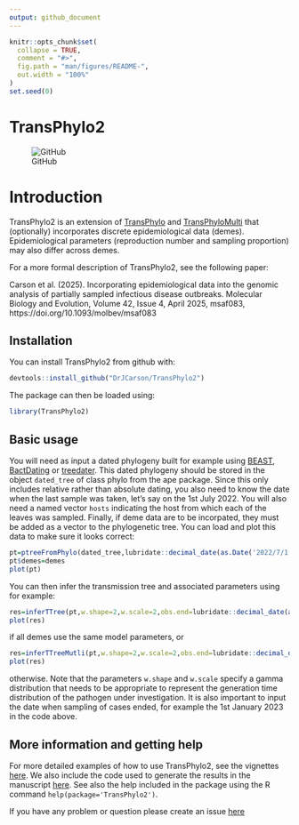 ```yaml
---
output: github_document
---
```


<!-- README.md is generated from README.Rmd. Please edit that file -->

```r
knitr::opts_chunk$set(
  collapse = TRUE,
  comment = "#>",
  fig.path = "man/figures/README-",
  out.width = "100%"
)
set.seed(0)
```

# TransPhylo2

![GitHub](https://img.shields.io/github/license/DrJCarson/TransPhylo2)

# Introduction

TransPhylo2 is an extension of [TransPhylo](https://github.com/xavierdidelot/TransPhylo)
and [TransPhyloMulti](https://github.com/DrJCarson/TransPhyloMulti) that (optionally)
incorporates discrete epidemiological data (demes). Epidemiological parameters (reproduction
number and sampling proportion) may also differ across demes. 

For a more formal description of TransPhylo2, see the following paper:

Carson et al. (2025). Incorporating epidemiological data into the genomic analysis of partially sampled infectious disease outbreaks. Molecular Biology and Evolution, Volume 42, Issue 4, April 2025, msaf083, https://doi.org/10.1093/molbev/msaf083

## Installation

You can install TransPhylo2 from github with:

```r
devtools::install_github("DrJCarson/TransPhylo2")
```

The package can then be loaded using:
```r
library(TransPhylo2)
```

## Basic usage

You will need as input a dated phylogeny built for example using [BEAST](https://www.beast2.org/), [BactDating](https://github.com/xavierdidelot/BactDating) or [treedater](https://github.com/emvolz/treedater). This dated phylogeny should be stored in the object `dated_tree` of class phylo from the ape package. Since this only includes relative rather than absolute dating, you also need to know the date when the last sample was taken, let's say on the 1st July 2022. 
You will also need a named vector `hosts` indicating the host from which each of the leaves was sampled.
Finally, if deme data are to be incorpated, they must be added as a vector to the phylogenetic tree.
You can load and plot this data to make sure it looks correct:

```r
pt=ptreeFromPhylo(dated_tree,lubridate::decimal_date(as.Date('2022/7/1')),hosts)
pt$demes=demes
plot(pt)
```

You can then infer the transmission tree and 
associated parameters using for example:

```r
res=inferTTree(pt,w.shape=2,w.scale=2,obs.end=lubridate::decimal_date(as.Date('2023/1/1')))
plot(res)
```

if all demes use the same model parameters, or 

```r
res=inferTTreeMutli(pt,w.shape=2,w.scale=2,obs.end=lubridate::decimal_date(as.Date('2023/1/1')))
plot(res)
```

otherwise. Note that the parameters `w.shape` and `w.scale` specify a gamma distribution that needs to be appropriate to represent the generation time distribution of the pathogen under investigation. It is also important to input the date when sampling of cases ended, for example the 1st January 2023 in the code above.  

## More information and getting help

For more detailed examples of how to use TransPhylo2, see the vignettes [here](https://github.com/DrJCarson/TransPhylo2/tree/master/vignettes).
We also include the code used to generate the results in the manuscript 
[here](https://github.com/DrJCarson/TransPhylo2/tree/master/run).
See also the help included in the package using the R command
`help(package='TransPhylo2')`. 

If you have any problem or question please create an issue [here](https://github.com/DrJCarson/TransPhylo2/issues) 
